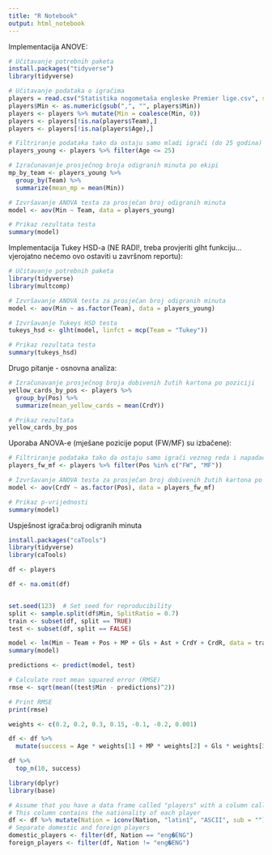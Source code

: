 ```yaml
---
title: "R Notebook"
output: html_notebook
---
```


Implementacija ANOVE:

```r
# Učitavanje potrebnih paketa
install.packages("tidyverse")
library(tidyverse)

# Učitavanje podataka o igračima
players = read.csv("Statistika nogometaša engleske Premier lige.csv", stringsAsFactors = FALSE)
players$Min <- as.numeric(gsub(",", "", players$Min))
players <- players %>% mutate(Min = coalesce(Min, 0))
players <- players[!is.na(players$Team),]
players <- players[!is.na(players$Age),]

# Filtriranje podataka tako da ostaju samo mladi igrači (do 25 godina)
players_young <- players %>% filter(Age <= 25)

# Izračunavanje prosječnog broja odigranih minuta po ekipi
mp_by_team <- players_young %>% 
  group_by(Team) %>% 
  summarize(mean_mp = mean(Min))

# Izvršavanje ANOVA testa za prosječan broj odigranih minuta
model <- aov(Min ~ Team, data = players_young)

# Prikaz rezultata testa
summary(model)
```

Implementacija Tukey HSD-a (NE RADI!, treba provjeriti glht funkciju... vjerojatno nećemo ovo ostaviti u završnom reportu):

```r
# Učitavanje potrebnih paketa
library(tidyverse)
library(multcomp)

# Izvršavanje ANOVA testa za prosječan broj odigranih minuta
model <- aov(Min ~ as.factor(Team), data = players_young)

# Izvršavanje Tukeys HSD testa
tukeys_hsd <- glht(model, linfct = mcp(Team = "Tukey"))

# Prikaz rezultata testa
summary(tukeys_hsd)


```

Drugo pitanje - osnovna analiza:
```r
# Izračunavanje prosječnog broja dobivenih žutih kartona po poziciji
yellow_cards_by_pos <- players %>% 
  group_by(Pos) %>% 
  summarize(mean_yellow_cards = mean(CrdY))

# Prikaz rezultata
yellow_cards_by_pos

```

Uporaba ANOVA-e (mješane pozicije poput (FW/MF) su izbačene):
```r
# Filtriranje podataka tako da ostaju samo igrači veznog reda i napadači
players_fw_mf <- players %>% filter(Pos %in% c("FW", "MF"))

# Izvršavanje ANOVA testa za prosječan broj dobivenih žutih kartona po poziciji
model <- aov(CrdY ~ as.factor(Pos), data = players_fw_mf)

# Prikaz p-vrijednosti
summary(model)
```

Uspješnost igrača:broj odigranih minuta
```r
install.packages("caTools")
library(tidyverse)
library(caTools)

df <- players

df <- na.omit(df)


set.seed(123)  # Set seed for reproducibility
split <- sample.split(df$Min, SplitRatio = 0.7)
train <- subset(df, split == TRUE)
test <- subset(df, split == FALSE)

model <- lm(Min ~ Team + Pos + MP + Gls + Ast + CrdY + CrdR, data = train)
summary(model)

predictions <- predict(model, test)

# Calculate root mean squared error (RMSE)
rmse <- sqrt(mean((test$Min - predictions)^2))

# Print RMSE
print(rmse)

weights <- c(0.2, 0.2, 0.3, 0.15, -0.1, -0.2, 0.001)

df <- df %>%
  mutate(success = Age * weights[1] + MP * weights[2] + Gls * weights[3] + Ast * weights[4] + CrdY * weights[5] + CrdR * weights[6] + Min * weights[7])

df %>%
  top_n(10, success)

```


```r
library(dplyr)
library(base)

# Assume that you have a data frame called "players" with a column called "nationality"
# This column contains the nationality of each player
df <- df %>% mutate(Nation = iconv(Nation, "latin1", "ASCII", sub = ""))
# Separate domestic and foreign players
domestic_players <- filter(df, Nation == "eng�ENG")
foreign_players <- filter(df, Nation != "eng�ENG")


```